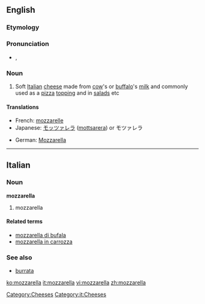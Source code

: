 ==English==

===Etymology===
{{etyl|it}} {{term|mozzare||to cut off|lang=it}}

===Pronunciation===
* {{a|UK}} {{IPA|/mɒt.sə.ɹɛl.ə/}}, {{SAMPA|/mQt.s@.rEl.@/}}

===Noun===
{{en-noun|-}}

# Soft [[Italian]] [[cheese]] made from [[cow]]'s or [[buffalo]]'s [[milk]] and commonly used as a [[pizza]] [[topping]] and in [[salad]]s etc

====Translations====
{{trans-top|soft Italian cheese}}
* French: [[mozzarelle]] {{f}}
* Japanese: [[モッツァレラ]] ([[mottsarera]]) or モツァレラ
{{trans-mid}}
* German: [[Mozzarella]] {{m}}
{{trans-bottom}}

[[Category:Cheeses]]

----

==Italian==

===Noun===
'''mozzarella''' {{m}} {{inv}}

# mozzarella

====Related terms====
* [[mozzarella di bufala]]
* [[mozzarella in carrozza]]

===See also===
* [[burrata]]

[[Category:it:Cheeses]]

[[ko:mozzarella]]
[[it:mozzarella]]
[[vi:mozzarella]]
[[zh:mozzarella]]